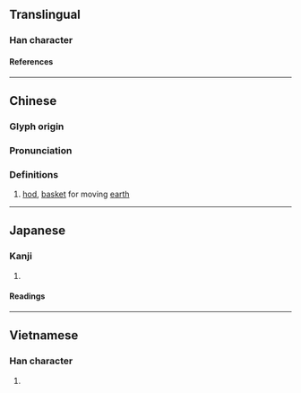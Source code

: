 {{character info/new}}
==Translingual==

===Han character===
{{Han char|rn=75|rad=木|as=07|sn=11|four=46914|canj=DWG|ids=⿰木里}}

====References====
{{Han ref|kx=0530.130|dkj=14874|dj=0918.110|hdz=21213.030|uh=68A9}}

----

==Chinese==
{{zh-forms}}

===Glyph origin===
{{Han etym}}

===Pronunciation===
{{zh-pron
|m=lí
|c=lei4,lei5
|mc=y
|oc=y
|ma=
|cat=n
}}

===Definitions===
{{zh-hanzi}}

# [[hod]], [[basket]] for moving [[earth]]

----

==Japanese==

===Kanji===
{{ja-kanji|grade=|rs=木07}}

# {{defn|lang=ja|sort=木07}}

====Readings====
{{ja-readings
|on=り, し, じ
|kun=すき
}}

----

==Vietnamese==

===Han character===
{{vi-readings|rs=木07|reading=lái}}

# {{defn|lang=vi|sort=木07}}